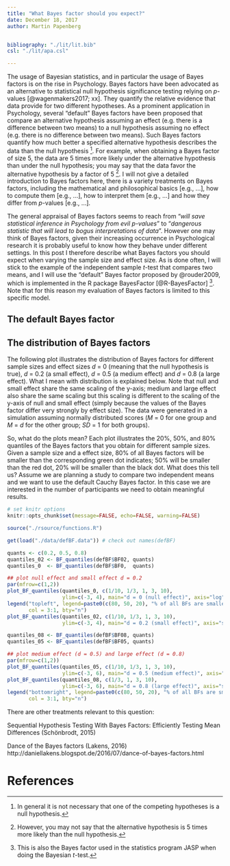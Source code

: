 ```yaml
---
title: "What Bayes factor should you expect?"
date: December 18, 2017
author: Martin Papenberg


bibliography: "./lit/lit.bib"
csl: "./lit/apa.csl"

---
```


The usage of Bayesian statistics, and in particular the usage of Bayes
factors is on the rise in Psychology. Bayes factors have been advocated
as an alternative to statistical null hypothesis significance testing
relying on *p*-values [@wagenmakers2017; xx]. They quantify the relative
evidence that data provide for two different hypotheses. As a prominent
application in Psychology, several "default" Bayes factors have been
proposed that compare an alternative hypothesis assuming an effect
(e.g. there is a difference between two means) to a null hypothesis
assuming no effect (e.g. there is no difference between two means). Such
Bayes factors quantify how much better a specified alternative
hypothesis describes the data than the null hypothesis [^1]. For
example, when obtaining a Bayes factor of size 5, the data are 5 times
more likely under the alternative hypothesis than under the null
hypothesis; you may say that the data favor the alternative hypothesis
by a factor of 5 [^2]. I will not give a detailed introduction to Bayes
factors here, there is a variety treatments on Bayes factors, including
the mathematical and philosophical basics [e.g., ...], how to compute
them [e.g., ...], how to interpret them [e.g., ...] and how they differ
from *p*-values [e.g., ...].

The general appraisal of Bayes factors seems to reach from "*will save
statistical inference in Psychology from evil p-values*" to "*dangerous
statistic that will lead to bogus interpretations of data*". However one
may think of Bayes factors, given their increasing occurrence in
Psychological research it is probably useful to know how they behave
under different settings. In this post I therefore describe what Bayes
factors you should expect when varying the sample size and effect
size. As is done often, I will stick to the example of the independent
sample *t*-test that compares two means, and I will use the "default"
Bayes factor proposed by @rouder2009, which is implemented in the R
package BayesFactor [@R-BayesFactor] [^3]. Note that for this reason my
evaluation of Bayes factors is limited to this specific model.

## The default Bayes factor

## The distribution of Bayes factors

The following plot illustrates the distribution of Bayes factors for
different sample sizes and effect sizes *d* = 0 (meaning that the null
hypothesis is true), *d* = 0.2 (a small effect), *d* = 0.5 (a medium
effect) and *d* = 0.8 (a large effect). What I mean with distribution is
explained below. Note that null and small effect share the same scaling
of the y-axis; medium and large effect also share the same scaling but
this scaling is different to the scaling of the y-axis of null and small
effect (simply because the values of the Bayes factor differ very
strongly by effect size). The data were generated in a simulation
assuming normally distributed scores (*M* = 0 for one group and *M* =
*d* for the other group; *SD* = 1 for both groups).

So, what do the plots mean? Each plot illustrates the 20%, 50%, and 80%
quantiles of the Bayes factors that you obtain for different sample
sizes. Given a sample size and a effect size, 80% of all Bayes factors
will be smaller than the corresponding green dot indicates; 50% will be
smaller than the red dot, 20% will be smaller than the black dot. What
does this tell us? Assume we are planning a study to compare two
independent means and we want to use the default Cauchy Bayes factor. In
this case we are interested in the number of participants we need to
obtain meaningful results.


```r
# set knitr options
knitr::opts_chunk$set(message=FALSE, echo=FALSE, warning=FALSE)

source("./rsource/functions.R")

get(load("./data/defBF.data")) # check out names(defBF)

quants <- c(0.2, 0.5, 0.8)
quantiles_02 <- BF_quantiles(defBF$BF02, quants)
quantiles_0  <- BF_quantiles(defBF$BF0,  quants)

## plot null effect and small effect d = 0.2
par(mfrow=c(1,2))
plot_BF_quantiles(quantiles_0, c(1/10, 1/3, 1, 3, 10),
                  ylim=c(-3, 4), main="d = 0 (null effect)", axis="log")
legend("topleft", legend=paste0(c(80, 50, 20), "% of all BFs are smaller"), pch = 3,
       col = 3:1, bty="n")
plot_BF_quantiles(quantiles_02, c(1/10, 1/3, 1, 3, 10),
                  ylim=c(-3, 4), main="d = 0.2 (small effect)", axis="standard")
```

```r

quantiles_08 <- BF_quantiles(defBF$BF08, quants)
quantiles_05 <- BF_quantiles(defBF$BF05, quants)

## plot medium effect (d = 0.5) and large effect (d = 0.8)
par(mfrow=c(1,2))
plot_BF_quantiles(quantiles_05, c(1/10, 1/3, 1, 3, 10),
                  ylim=c(-3, 6), main="d = 0.5 (medium effect)", axis="log")
plot_BF_quantiles(quantiles_08, c(1/3, 1, 3, 10),
                  ylim=c(-3, 6), main="d = 0.8 (large effect)", axis="standard")
legend("bottomright", legend=paste0(c(80, 50, 20), "% of all BFs are smaller"), pch = 3,
       col = 3:1, bty="n")
```

There are other treatments relevant to this question:

Sequential Hypothesis Testing With Bayes Factors: Efficiently Testing
Mean Differences (Schönbrodt, 2015) 

Dance of the Bayes factors (Lakens, 2016)
http://daniellakens.blogspot.de/2016/07/dance-of-bayes-factors.html

# References

[^1]: In general it is not necessary that one of the competing
hypotheses is a null hypothesis.

[^2]: However, you may not say that the alternative hypothesis is 5
times more likely than the null hypothesis.

[^3]: This is also the Bayes factor used in the statistics program JASP
when doing the Bayesian *t*-test.

